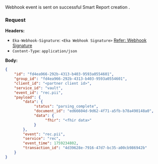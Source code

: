 Webhook event is sent on successful Smart Report creation .

### Request
**Headers:**

- `Eka-Webhook-Signature`: `<Eka Webhook Signature>`  [Refer: Webhook Signature](/api-reference/connect/webhooks/webhook-signature)
- `Content-Type`: `application/json`

**Body:**

```json
{
    "id": "fd4ea966-292b-4313-b403-9593a0554601",
    "group_id": "fd4ea966-292b-4313-b403-9593a0554601",
    "client_id": "<partner client id>",
    "service_id": "vault",
    "event_id": "rec.pii",
    "payload": {
        "data": {
             "status": "parsing_complete",
             "document_id": "ed66604d-9d62-4f71-a5fb-b78a490148a0",
             "data": {
                  "fhir": "<fhir data>"
             }
        },
        "event": "rec.pii",
        "service": "rec",
        "event_time": 1759234802,
        "transaction_id": "4d39628e-7916-47d7-bc35-a00cb986942b"
    }
}
```